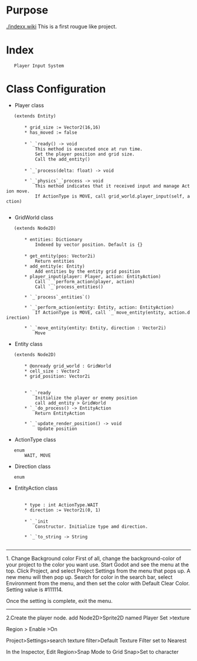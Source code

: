 = Purpose =                             [[./indexx.wiki]]
This is a first rougue like project.

= Index =
    Player Input System



= Class Configuration =
* Player class
    (extends Entity) 
    <property>
        * grid_size := Vector2(16,16)
        * has_moved := false
    <method>
        * `_`ready() -> void
            This method is executed once at run time. 
            Set the player position and grid size.
            Call the add_entity()
 
        * `_`process(delta: float) -> void
        
        * `_`physics`_`process -> void 
            This method indicates that it received input and manage Action move.
            If ActionType is MOVE, call grid_world.player_input(self, action)
            

* GridWorld class
    (extends Node2D)
    <property>
        * entities: Dictionary
            Indexed by vector position. Default is {}
    <method>
        * get_entity(pos: Vector2i)
            Return entities
        * add_entity(e: Entity)
            Add entities by the entity grid position
        * player_input(player: Player, action: EntityAction)
            Call `_`perform_action(player, action)
            Call `_`process_entities()
        
        * `_`process`_entities`()
        
        * `_`perform_action(entity: Entity, action: EntityAction)
            If ActionType is MOVE, call `_`move_entity(entity, action.direction)
        
        * `_`move_entity(entity: Entity, direction : Vector2i)
            Move

* Entity class
    (extends Node2D)
    <property>
        * @onready grid_world : GridWorld
        * cell_size : Vector2 
        * grid_position: Vector2i
            
    <method>
        * `_`ready
            Initialize the player or enemy position 
            call add_entity > GridWorld
        * `_`do_process() -> EntityAction
            Return EntityAction
        
        * `_`update_render_position() -> void
             Update position

* ActionType class
    enum
        WAIT, MOVE

* Direction class
    enum

* EntityAction class
    <property>
        * type : int ActionType.WAIT
        * direction := Vector2i(0, 1)
    <method>
        * `_`init
            Constructor. Initialize type amd direction.
        
        * `_`to_string -> String
    
-----------------------------------------------------------------------------------------------------------------------------------------------------
1. Change Background color
First of all, change the background-color of your project to the color you want use.
Start Godot and see the menu at the top.
Click Project, and select Project Settings from the menu that pops up.
A new menu will then pop up. Search for color in the search bar, select Environment from the menu, and then set the color with Default Clear Color.
Setting value is #111114.

Once the setting is complete, exit the menu.

-----------------------------------------------------------------------------------------------------------------------------------------------------
2.Create the player node.
add Node2D>Sprite2D named Player
Set >texture

Region > Enable >On

Project>Settings>search texture filter>Default Texture Filter set to Nearest

In the Inspector, Edit Region>Snap Mode to Grid Snap>Set to character
